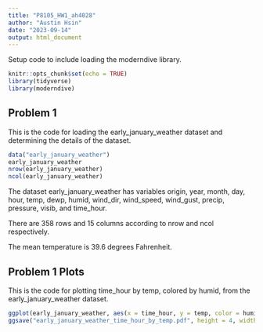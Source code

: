 ```yaml
---
title: "P8105_HW1_ah4028"
author: "Austin Hsin"
date: "2023-09-14"
output: html_document
---
```


Setup code to include loading the moderndive library.

```r
knitr::opts_chunk$set(echo = TRUE)
library(tidyverse)
library(moderndive)
```

## Problem 1

This is the code for loading the early_january_weather dataset and determining the details of the dataset.

```r
data("early_january_weather")
early_january_weather
nrow(early_january_weather)
ncol(early_january_weather)
```

The dataset early_january_weather has variables origin, year, month, day, hour, temp, dewp, humid, wind_dir, wind_speed, wind_gust, precip, pressure, visib, and time_hour. 

There are 358 rows and 15 columns according to nrow and ncol respectively.

The mean temperature is 39.6 degrees Fahrenheit.

## Problem 1 Plots

This is the code for plotting time_hour by temp, colored by humid, from the early_january_weather dataset.

```r
ggplot(early_january_weather, aes(x = time_hour, y = temp, color = humid)) + geom_point()
ggsave("early_january_weather_time_hour_by_temp.pdf", height = 4, width = 6)
```


